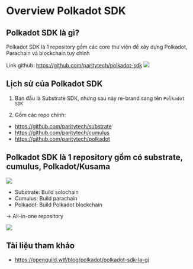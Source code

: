 
# Overview Polkadot SDK 

## Polkadot SDK là gì? 
Polkadot SDK là 1 repository gồm các core thư viện để xây dựng Polkadot, Parachain và blockchain tuỳ chỉnh 



Link github: https://github.com/paritytech/polkadot-sdk
![](./assets/polkadot_sdk_github.png)



## Lịch sử của Polkadot SDK 
1. Ban đầu là Substrate SDK, nhưng sau này re-brand sang tên `Polkadot SDK` 

2. Gồm các repo chính:
+ https://github.com/paritytech/substrate
+ https://github.com/paritytech/cumulus
+ https://github.com/paritytech/polkadot


## Polkadot SDK là 1 repository gồm có substrate, cumulus, Polkadot/Kusama

![](./assets/polkadot_sdk.png)

+ Substrate: Build solochain 
+ Cumulus: Build parachain
+ Polkadot: Build Polkadot blockchain 

-> All-in-one repository 

![](./assets/polkadot_sdk_component.png)

## Tài liệu tham khảo 
+ https://openguild.wtf/blog/polkadot/polkadot-sdk-la-gi
